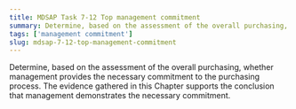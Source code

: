 ```yaml
---
title: MDSAP Task 7-12 Top management commitment
summary: Determine, based on the assessment of the overall purchasing, whether management provides the necessary commitment to the purchasing process.
tags: ['management commitment']
slug: mdsap-7-12-top-management-commitment
---
```


<RegLang>
Determine, based on the assessment of the overall purchasing, whether management provides the necessary commitment to the purchasing process.
</RegLang>

<ReportLang>
The evidence gathered in this Chapter supports the conclusion that management demonstrates the necessary commitment. 
</ReportLang>



